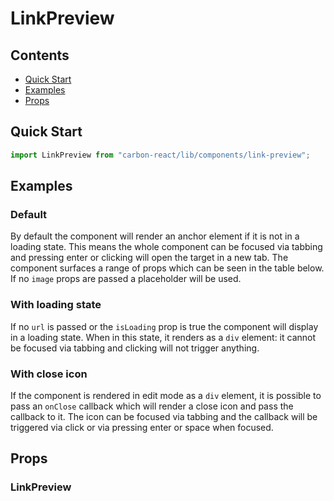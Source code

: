 

<Meta of={LinkPreviewStories} />

# LinkPreview

## Contents

- [Quick Start](#quick-start)
- [Examples](#examples)
- [Props](#props)

## Quick Start

```javascript
import LinkPreview from "carbon-react/lib/components/link-preview";
```

## Examples

### Default

By default the component will render an anchor element if it is not in a loading state. This means the whole component can
be focused via tabbing and pressing enter or clicking will open the target in a new tab. The component surfaces a range of
props which can be seen in the table below. If no `image` props are passed a placeholder will be used.

<Canvas of={LinkPreviewStories.DefaultStory} />

### With loading state

If no `url` is passed or the `isLoading` prop is true the component will display in a loading state. When in this state, it
renders as a `div` element: it cannot be focused via tabbing and clicking will not trigger anything.

<Canvas of={LinkPreviewStories.LinkPreviewLoadingState} />

### With close icon

If the component is rendered in edit mode as a `div` element, it is possible to pass an `onClose` callback which will render
a close icon and pass the callback to it. The icon can be focused via tabbing and the callback will be triggered via click or
via pressing enter or space when focused.

<Canvas of={LinkPreviewStories.LinkPreviewCloseIcon} />

## Props

### LinkPreview

<ArgTypes of={LinkPreviewStories} />
